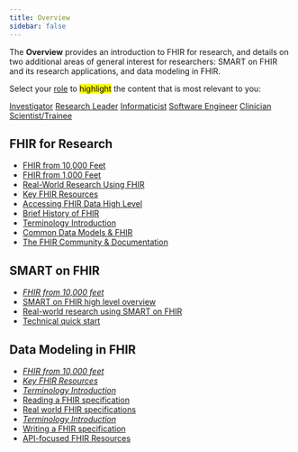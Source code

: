 ```yaml
---
title: Overview
sidebar: false
---
```


The **Overview** provides an introduction to FHIR for research, and details on two additional areas of general interest for researchers: SMART on FHIR and its research applications, and data modeling in FHIR.

Select your [role](/roles.html) to <mark>highlight</mark> the content that is most relevant to you:

<a href="#" class="btn-role" data-role="investigator">Investigator</a>
<a href="#" class="btn-role" data-role="research-leader">Research Leader</a>
<a href="#" class="btn-role" data-role="informaticist">Informaticist</a>
<a href="#" class="btn-role" data-role="software-engineer">Software Engineer</a>
<a href="#" class="btn-role" data-role="clinician-scientist">Clinician Scientist/Trainee</a>

## FHIR for Research

-   [FHIR from 10,000 Feet](/modules/fhir-from-10000-ft.qmd)
-   [FHIR from 1,000 Feet](/modules/fhir-from-1000-ft.qmd)
-   [Real-World Research Using FHIR](/modules/fhir-research.qmd)
-   [Key FHIR Resources](/modules/key-fhir-resources.qmd)
-   [Accessing FHIR Data High Level](#)
-   [Brief History of FHIR](#)
-   [Terminology Introduction](/modules/terminology.qmd)
-   [Common Data Models & FHIR](#)
-   [The FHIR Community & Documentation](/modules/fhir-community.qmd)

## SMART on FHIR

-   [*FHIR from 10,000 feet*](/modules/fhir-from-10000-ft.qmd)
-   [SMART on FHIR high level overview](#)
-   [Real-world research using SMART on FHIR](#)
-   [Technical quick start](#)

## Data Modeling in FHIR

-   [*FHIR from 10,000 feet*](/modules/fhir-from-10000-ft.qmd)
-   [*Key FHIR Resources*](/modules/key-fhir-resources.qmd)
-   [*Terminology Introduction*](/modules/key-fhir-resources.qmd)
-   [Reading a FHIR specification](/modules/data-modeling-reading-igs.qmd)
-   [Real world FHIR specifications](/modules/data-modeling-real-world-igs.qmd)
-   [*Terminology Introduction*](/modules/terminology.qmd)
-   [Writing a FHIR specification](#)
-   [API-focused FHIR Resources](#)

<script src="../modules/mappings.js"></script>
<script type="module">

/* constant variable role_module_map: array<object> [
 *   {
 *     role: string
 *     modules: array<string> (substring of each html link such that it uniquely identifies a module)
 *   }
 * ]
 *
 */
const all_modules = document.querySelectorAll("section>ul>li");

/* select_modules(string)
 *   highlights modules corresponding to role via role_module_map
 *   param: string - role name in lower kebab case
 */
function select_modules(string) {
    // remove all highlights
    all_modules.forEach((li_node) => {
        var mark_node = li_node.firstChild;
        var a_node = mark_node.firstChild;

        if( mark_node.nodeName == "MARK" ) {
            li_node.removeChild(mark_node);
            li_node.appendChild(a_node);
        }
    });

    // add highlights based on role_module_map
    role_module_map.forEach((mapping) => {
        if( mapping.role == string ) {
            mapping.modules.forEach((interest_module) => {
                document.querySelectorAll(`[href*="${interest_module}"]`).forEach((interest_a_node) => {

                    //console.log("selecting module ", interest_a_node);

                    var interest_li_node = interest_a_node.parentNode;
                    var mark_node = document.createElement("mark");
                    interest_li_node.appendChild(mark_node);
                    mark_node.appendChild(interest_a_node);

                    //console.log("appended ", interest_a_node, " to ", mark_node);
                });
            });
            return;
        }
    })
}


/* Possible Roles:
 *   investigator
 *   research-leader
 *   informaticist
 *   software-engineer
 *   clinician-scientist
 */

/* select_role(role)
 *   clears any previous selected roles
 *   highlights the selected role
 *   sets the corresponding cookie
 */
function select_role(role) {
    Cookies.set("role", role, { secure: true, sameSite: "strict" }); // TODO: parse domain from quarto for IE compatability & quarto cookie consent

    document.querySelectorAll("[data-role]").forEach((a_node) => {
        a_node.classList.remove("btn", "btn-sm", "btn-secondary", "fw-bold", "rounded");
        a_node.classList.add("btn-role");
    });

    var selected_a_node = document.querySelector(`[data-role="${role}"]`);
    selected_a_node.classList.add("btn", "btn-sm", "btn-secondary", "fw-bold", "rounded");
    selected_a_node.classList.remove("btn-role");
}


// trigger role selection on clicking <a data-role=...>
document.querySelectorAll("a[data-role]").forEach((role_link) => {
    role_link.addEventListener("click", (e) => {
        var role = e.target.dataset.role;
        select_role(role);
        select_modules(role);
    });
});

// execute select_role and select_modules once to make sure the page is aligned with cookie
// or set cookie if it is unset
if( Cookies.get("role") ) {
    select_role(Cookies.get("role"));
    select_modules(Cookies.get("role"));
}
else {
    const DEFAULT_ROLE = "research-leader";

    select_role(DEFAULT_ROLE);
    select_modules(DEFAULT_ROLE);
}

</script>
